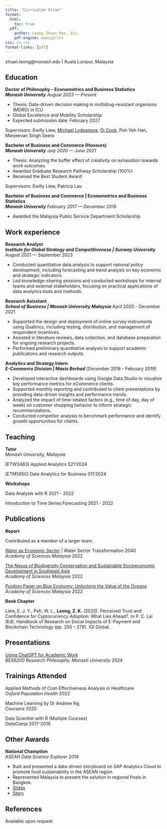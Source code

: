 ```yaml
---
title: "Curriculum Vitae"
format:
  html:
    toc: true
  pdf:
    author: Leong Zhuan Kee, Vis
    pdf-engine: weasyprint
css: cv.css
format-links: [pdf]
---
```


::: {.print-only .contact-block}
zhuan.leong@monash.edu | Kuala Lumpur, Malaysia
:::

## Education

**Doctor of Philosophy -- Econometrics and Business Statistics** <br> ***Monash University*** [*August 2023 --- Present*]{.cvdate}

-   Thesis: Data-driven decision making in multidrug-resistant organisms (MDRO) in ICU
-   Global Excellence and Mobility Scholarship
-   Expected submission date: February 2027

Supervisors: Ewilly Liew, [Michael Lydeamore](https://www.michaellydeamore.com/), [Di Cook](https://www.dicook.org/), Poh Yeh Han, Manjeevan Singh Seera

**Bachelor of Business and Commerce (Honours)** <br> ***Monash University*** [*July 2020 --- June 2021*]{.cvdate}

-   Thesis: Analyzing the buffer effect of creativity on exhaustion towards work outcomes.
-   Awarded Graduate Research Pathway Scholarship (100%)
-   Received the Best Student Award

Supervisors: Ewilly Liew, Patricia Lau

**Bachelor of Business and Commerce | Econometrics and Business Statistics** <br> ***Monash University*** [*February 2017 --- December 2019*]{.cvdate}

- Awarded the Malaysia Public Service Department Scholarship


## Work experience

**Research Analyst** <br>***Institute for Global Strategy and Competitiveness | Sunway University*** [August 2021 --- September 2023]{.cvdate}

- Conducted quantitative data analysis to support national policy development, including forecasting and trend analysis on key economic and strategic indicators.
- Led knowledge-sharing sessions and conducted workshops for internal teams and external stakeholders, focusing on practical applications of data analytics tools and methods.

**Research Asisstant** <br> ***School of Business | Monash University Malaysia*** [April 2020 - December 2021]{.cvdate}

- Supported the design and deployment of online survey instruments using Qualtrics, including testing, distribution, and management of respondent incentives.
- Assisted in literature reviews, data collection, and database preparation for ongoing research projects.
- Performed preliminary quantitative analysis to support academic publications and research outputs.

**Analytics and Strategy Intern** <br> ***E-Commerce Division | Maxis Berhad*** [December 2018 - February 2019]

- Developed interactive dashboards using Google Data Studio to visualize key performance metrics for eCommerce clients.
- Supported monthly reporting and contributed to client presentations by providing data-driven insights and performance trends.
- Analyzed the impact of time-related factors (e.g., time of day, day of week) on customer shopping behavior to inform strategic recommendations.
- Conducted competitor analysis to benchmark performance and identify growth opportunities for clients.


## Teaching

**Tutor** <br> *Monash University, Malaysia*

\[ETW3483\] Applied Analytics [S2Y2024]{.cvdate}

\[ETM5950\] Data Analytics for Business [S1Y2024]{.cvdate}


**Workshops**

Data Analysis with R [2021 - 2022]{.cvdate}

Introduction to Time Series Forecasting [2021 - 2022]{.cvdate}


## Publications

**Report**

Contributed as a member of a larger team.

[Water as Economic Sector](https://wst2040.my/wp-content/uploads/2022/06/WST2040-VOLUME-IX_WES.pdf) \| Water Sector Transformation 2040 <br> *Academy of Sciences Malaysia* [2022]{.cvdate}

[The Nexus of Biodiversity Conservation and Sustainable Socioeconomic Development in Southeast Asia](https://www.akademisains.gov.my/asm-publication/nexus-of-biodiversity/) <br> *Academy of Sciences Malaysia* [2022]{.cvdate}

[Position Paper on Blue Economy: Unlocking the Value of the Oceans](https://www.akademisains.gov.my/position-paper-on-blue-economy-unlocking-the-value-of-the-oceans/) <br> *Academy of Sciences Malaysia* [2022]{.cvdate}

**Book Chapter**

Liew, E. J. Y., Peh, W. L., **Leong, Z. K.** (2022). Perceived Trust and Confidence for Cyptocurrency Adoption: What Lies Ahead?. In P. C. Lai (Ed), Handbook of Research on Social Impacts of E-Payment and Blockchain Technology (pp. 250 – 279). IGI Global. 

## Presentations

[Using ChatGPT for Academic Work](https://drive.google.com/file/d/1sI_SaKPPdakqJahGsiPu44qSTGrcEASD/view?usp=drive_link) <br> *BEX6200 Research Philosophy, Monash University* [2024]{.cvdate}


## Trainings Attended

Applied Methods of Cost-Effectiveness Analysis in Healthcare <br> *Oxford Population Health* [2022]{.cvdate}

Machine Learning by Dr Andrew Ng <br> *Coursera* [2020]{.cvdate} 

Data Scientist with R (Multiple Courses) <br> *DataCamp* [2017-2019]{.cvdate}

## Other Awards

**National Chamption** <br> *ASEAN Data Science Explorer* [2019]{.cvdate}

- Built and presented a data-driven storyboard on SAP Analytics Cloud to promote food sustainability in the ASEAN region.
-	Represented Malaysia to present the solution in regional finals in Bangkok.
- [Slides](https://aseandse.org/uploads/asset/x8yHBFqWcI.pdf)
- [Story](https://aseandse.org/stories/zhuan-kee-leong/)

::: {.print-only}
## References
Available upon request
:::





